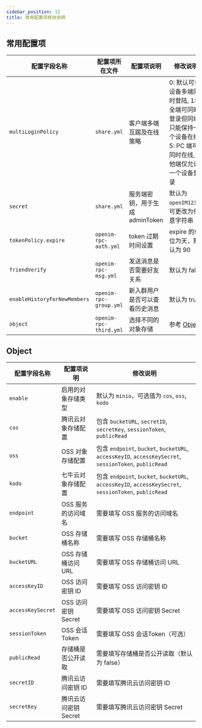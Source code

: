 ```yaml
---
sidebar_position: 12
title: 常用配置项修改说明
---
```


## 常用配置项

| 配置字段名称                 | 配置项所在文件         | 配置项说明                      | 修改说明                               |
| ---------------------------- | ---------------------- | ------------------------------- | -------------------------------------- |
| `multiLoginPolicy`           | `share.yml`            | 客户端多端互踢及在线策略        | 0: 默认可多设备多端同时登陆, 1: 全端可同时登录但同端只能保持一个设备在线, 5: PC 端可同时在线, 其他端仅允许一个设备登录 |
| `secret`                     | `share.yml`            | 服务端密钥，用于生成 adminToken | 默认为 `openIM123`，可更改为任意字符串 |
| `tokenPolicy.expire`         | `openim-rpc-auth.yml`  | token 过期时间设置              | expire 的单位为天，默认为 90           |
| `friendVerify`               | `openim-rpc-msg.yml`   | 发送消息是否需要好友关系        | 默认为 false                           |
| `enableHistoryForNewMembers` | `openim-rpc-group.yml` | 新入群用户是否可以查看历史消息  | 默认为 true                            |
| `object`                     | `openim-rpc-third.yml` | 选择不同的对象存储              | 参考 [Object](#object)                                       |

## Object

| 配置字段名称      | 配置项说明            | 修改说明                                                                                               |
| ----------------- | --------------------- | ------------------------------------------------------------------------------------------------------ |
| `enable`          | 启用的对象存储类型    | 默认为 `minio`，可选值为 `cos`, `oss`, `kodo`                                                          |
| `cos`             | 腾讯云对象存储配置    | 包含 `bucketURL`, `secretID`, `secretKey`, `sessionToken`, `publicRead`                                |
| `oss`             | OSS 对象存储配置      | 包含 `endpoint`, `bucket`, `bucketURL`, `accessKeyID`, `accessKeySecret`, `sessionToken`, `publicRead` |
| `kodo`            | 七牛云对象存储配置    | 包含 `endpoint`, `bucket`, `bucketURL`, `accessKeyID`, `accessKeySecret`, `sessionToken`, `publicRead` |
| `endpoint`        | OSS 服务的访问域名    | 需要填写 OSS 服务的访问域名                                                                            |
| `bucket`          | OSS 存储桶名称        | 需要填写 OSS 存储桶名称                                                                                |
| `bucketURL`       | OSS 存储桶访问 URL    | 需要填写 OSS 存储桶访问 URL                                                                            |
| `accessKeyID`     | OSS 访问密钥 ID       | 需要填写 OSS 访问密钥 ID                                                                               |
| `accessKeySecret` | OSS 访问密钥 Secret   | 需要填写 OSS 访问密钥 Secret                                                                           |
| `sessionToken`    | OSS 会话 Token        | 需要填写 OSS 会话Token（可选）                                                                          |
| `publicRead`      | 存储桶是否公开读取    | 需要填写存储桶是否公开读取（默认为 false）                                                             |
| `secretID`        | 腾讯云访问密钥 ID     | 需要填写腾讯云访问密钥 ID                                                                              |
| `secretKey`       | 腾讯云访问密钥 Secret | 需要填写腾讯云访问密钥 Secret                                                                          |
